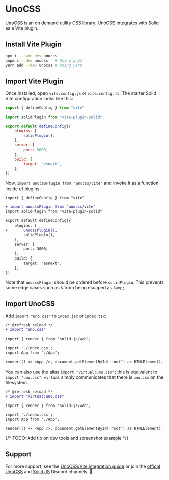 # UnoCSS

UnoCSS is an on demand utility CSS library. UnoCSS integrates with Solid as a Vite plugin.

## Install Vite Plugin

```sh
npm i --save-dev unocss
pnpm i --dev unocss   # Using pnpm
yarn add --dev unocss # Using yarn
```

## Import Vite Plugin

Once installed, open `vite.config.js` or `vite.config.ts`. The starter Solid Vite configuration looks like this:

````js
import { defineConfig } from "vite"

import solidPlugin from "vite-plugin-solid"

export default defineConfig({
	plugins: [
		solidPlugin(),
	],
	server: {
		port: 3000,
	},
	build: {
		target: "esnext",
	},
})
````

Now, `import unocssPlugin from "unocss/vite"` and invoke it as a function inside of plugins:

```diff
import { defineConfig } from "vite"

+ import unocssPlugin from "unocss/vite"
import solidPlugin from "vite-plugin-solid"

export default defineConfig({
	plugins: [
+		unocssPlugin(),
		solidPlugin(),
	],
	server: {
		port: 3000,
	},
	build: {
		target: "esnext",
	},
})
```

Note that `unocssPlugin` should be ordered before `solidPlugin`. This prevents some edge cases such as `&` from being escaped as `&amp;`.

## Import UnoCSS

Add `import "uno.css"` to `index.jsx` or `index.tsx`:

```diff
/* @refresh reload */
+ import "uno.css"

import { render } from 'solid-js/web';

import './index.css';
import App from './App';

render(() => <App />, document.getElementById('root') as HTMLElement);
```

You can also use the alias `import "virtual:uno.css"`; this is equivalent to `import "uno.css"`. `virtual` simply communicates that there is `uno.css` on the filesystem.

```diff
/* @refresh reload */
+ import "virtual:uno.css"

import { render } from 'solid-js/web';

import './index.css';
import App from './App';

render(() => <App />, document.getElementById('root') as HTMLElement);
```

{/* TODO: Add tip on dev tools and screenshot example */}

## Support

For more support, see the [UnoCSS/Vite integration guide](https://github.com/unocss/unocss/tree/main/packages/vite) or join the [offical UnoCSS](TODO) and [Solid JS](TODO) Discord channels. 👋
